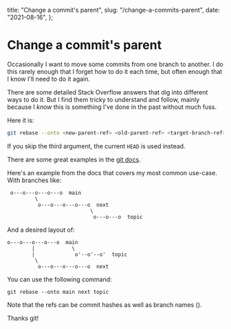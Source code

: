   title: "Change a commit's parent",
  slug: "/change-a-commits-parent",
  date: "2021-08-16",
};

# Change a commit's parent

Occasionally I want to move some commits from one branch to another. I do this rarely enough that I forget how to do it each time, but often enough that I know I'll need to do it again.

There are some detailed Stack Overflow answers that dig into different ways to do it. But I find them tricky to understand and follow, mainly because I _know_ this is something I've done in the past without much fuss.

Here it is:

```sh
git rebase --onto <new-parent-ref> <old-parent-ref> <target-branch-ref>
```

If you skip the third argument, the current `HEAD` is used instead.

There are some great examples in the [git docs](https://git-scm.com/docs/git-rebase).

Here's an example from the docs that covers my most common use-case. With branches like:

```
 o---o---o---o---o  main
         \
          o---o---o---o---o  next
                           \
                            o---o---o  topic
```

And a desired layout of:

```
o---o---o---o---o  main
        |            \
        |             o'--o'--o'  topic
         \
          o---o---o---o---o  next
```

You can use the following command:

```
git rebase --onto main next topic
```

Note that the refs can be commit hashes as well as branch names ().

Thanks git!
